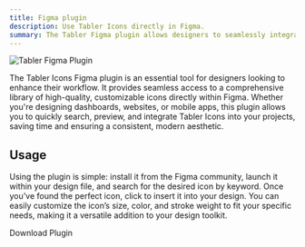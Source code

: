 ```yaml
---
title: Figma plugin
description: Use Tabler Icons directly in Figma.
summary: The Tabler Figma plugin allows designers to seamlessly integrate Tabler Icons into their Figma projects, providing quick access to a vast library of customizable icons that enhance the design workflow.
---
```


![Tabler Figma Plugin](/docs/icons/figma-plugin.png)

The Tabler Icons Figma plugin is an essential tool for designers looking to enhance their workflow. It provides seamless access to a comprehensive library of high-quality, customizable icons directly within Figma. Whether you're designing dashboards, websites, or mobile apps, this plugin allows you to quickly search, preview, and integrate Tabler Icons into your projects, saving time and ensuring a consistent, modern aesthetic.

## Usage 

Using the plugin is simple: install it from the Figma community, launch it within your design file, and search for the desired icon by keyword. Once you’ve found the perfect icon, click to insert it into your design. You can easily customize the icon’s size, color, and stroke weight to fit your specific needs, making it a versatile addition to your design toolkit.

<BlogButton href="https://www.figma.com/community/plugin/1169807996149376642/Tabler-Icons">Download Plugin</BlogButton>
